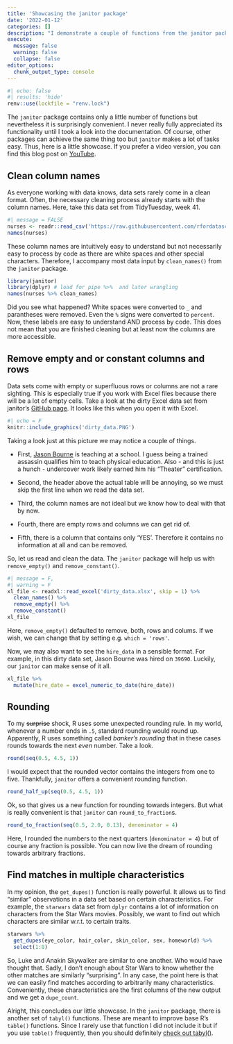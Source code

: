 ```yaml
---
title: 'Showcasing the janitor package'
date: '2022-01-12'
categories: []
description: "I demonstrate a couple of functions from the janitor package I find quite useful"
execute: 
  message: false
  warning: false
  collapse: false
editor_options: 
  chunk_output_type: console
---
```


```r
#| echo: false
#| results: 'hide'
renv::use(lockfile = "renv.lock")
```

The `janitor` package contains only a little number of functions but nevertheless
it is surprisingly convenient.
I never really fully appreciated its functionality until I took a look into the documentation.
Of course, other packages can achieve the same thing too but `janitor` makes
a lot of tasks easy.
Thus, here is a little showcase.
If you prefer a video version, you can find this blog post on [YouTube](https://youtu.be/AKPvlNWZBEQ).

## Clean column names

As everyone working with data knows, data sets rarely come in a clean format.
Often, the necessary cleaning process already starts with the column names.
Here, take this data set from TidyTuesday, week 41.

```r
#| message = FALSE
nurses <- readr::read_csv('https://raw.githubusercontent.com/rfordatascience/tidytuesday/master/data/2021/2021-10-05/nurses.csv')
names(nurses)
```

These column names are intuitively easy to understand but not necessarily easy to process
by code as there are white spaces and other special characters.
Therefore, I accompany most data input by `clean_names()` from the `janitor` package.

```r
library(janitor)
library(dplyr) # load for pipe %>%  and later wrangling
names(nurses %>% clean_names)
```

Did you see what happened?
White spaces were converted to `_` and parantheses were removed.
Even the `%` signs were converted to `percent`.
Now, these labels are easy to understand AND process by code.
This does not mean that you are finished cleaning but at least now the columns
are more accessible.

## Remove empty and or constant columns and rows

Data sets come with empty or superfluous rows or columns are not a rare sighting. 
This is especially true if you work with Excel files because there will be a lot of empty
cells.
Take a look at the dirty Excel data set from janitor's [GitHub page](https://github.com/sfirke/janitor/blob/main/dirty_data.xlsx).
It looks like this when you open it with Excel.

```r
#| echo = F
knitr::include_graphics('dirty_data.PNG')
```

Taking a look just at this picture we may notice a couple of things.

- First, [Jason Bourne](https://en.wikipedia.org/wiki/Jason_Bourne) is teaching at a school. 
I guess being a trained assassin qualifies him to teach physical education.
Also - and this is just a hunch - undercover work likely earned him his "Theater" certification.

- Second, the header above the actual table will be annoying, so we must skip the first line
when we read the data set.

- Third, the column names are not ideal but we know how to deal with that by now.

- Fourth, there are empty rows and columns we can get rid of.

- Fifth, there is a column that contains only 'YES'.
Therefore it contains no information at all and can be removed.

So, let us read and clean the data.
The `janitor` package will help us with `remove_empty()` and `remove_constant()`.

```r
#| message = F,
#| warning = F
xl_file <- readxl::read_excel('dirty_data.xlsx', skip = 1) %>% 
  clean_names() %>%
  remove_empty() %>% 
  remove_constant()
xl_file
```

Here, `remove_empty()` defaulted to remove, both, rows and colums.
If we wish, we can change that by setting e.g. `which = 'rows'`.

Now, we may also want to see the `hire_data` in a sensible format.
For example, in this dirty data set, Jason Bourne was hired on `39690`.
Luckily, our `janitor` can make sense of it all.

```r
xl_file %>% 
  mutate(hire_date = excel_numeric_to_date(hire_date))
```

## Rounding 

To my ~~surprise~~ shock, R uses some unexpected rounding rule.
In my world, whenever a number ends in `.5`, standard rounding would round up.
Apparently, R uses something called *banker's rounding* that in these cases 
rounds towards the next *even* number.
Take a look.

```r
round(seq(0.5, 4.5, 1))
```

I would expect that the rounded vector contains the integers from one to five.
Thankfully, `janitor` offers a convenient rounding function.

```r
round_half_up(seq(0.5, 4.5, 1))
```

Ok, so that gives us a new function for rounding towards integers.
But what is really convenient is that `janitor` can `round_to_fraction`s.

```r
round_to_fraction(seq(0.5, 2.0, 0.13), denominator = 4)
```

Here, I rounded the numbers to the next quarters (`denominator = 4`) but of course
any fraction is possible. 
You can now live the dream of rounding towards arbitrary fractions.


## Find matches in multiple characteristics

In my opinion, the `get_dupes()` function is really powerful.
It allows us to find "similar" observations in a data set based on certain characteristics.
For example, the `starwars` data set from `dplyr`  contains a lot of information 
on characters from the Star Wars movies.
Possibly, we want to find out which characters are similar w.r.t. to certain traits.

```r
starwars %>% 
  get_dupes(eye_color, hair_color, skin_color, sex, homeworld) %>% 
  select(1:8)
```

So, Luke and Anakin Skywalker are similar to one another. 
Who would have thought that.
Sadly, I don't enough about Star Wars to know whether the other matches are similarly 
"surprising".
In any case, the point here is that we can easily find matches according to 
arbitrarily many characteristics.
Conveniently, these characteristics are the first columns of the new output and 
we get a `dupe_count`.


Alright, this concludes our little showcase.
In the `janitor` package, there is another set of `tabyl()` functions. 
These are meant to improve base R's `table()` functions. 
Since I rarely use that function I did not include it but if you use `table()` frequently, 
then you should definitely [check out tabyl()](http://sfirke.github.io/janitor/articles/tabyls.html).

